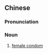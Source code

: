 ==Chinese==
{{zh-forms|type=23}}

===Pronunciation===
{{zh-pron
|m=nǚxìng bìyùntào
|c=neoi5 sing3 bei6 jan6 tou3
|cat=n
}}

===Noun===
{{zh-noun}}

# [[female condom]]